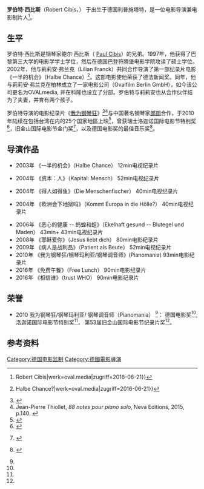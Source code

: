 '''罗伯特·西比斯'''（Robert Cibis，{{bd|1973年|3月21日|||}}） 于出生于德国利普施塔特，是一位电影导演兼电影制片人<ref>{{Internetquelle|url=http://oval.media/de/bio/robert-cibis/|titel=OVAL  {{!}}  Robert Cibis|werk=oval.media|zugriff=2016-06-21}}</ref>。

== 生平 ==
罗伯特·西比斯是钢琴家鲍尔·西比斯（ [[Paul_Cibis|Paul Cibis]]）的兄弟。1997年，他获得了巴黎第三大学的电影学学士学位，然后在德国巴登符腾堡电影学院攻读了硕士学位。2002年，他与莉莉安·弗兰克（Lilian Franck）共同合作导演了第一部纪录片电影《一半的机会》（Halbe Chance）<ref>{{Internetquelle|url=http://oval.media/de/film/half-a-chance/|titel=OVAL  {{!}}  Halbe Chance?|werk=oval.media|zugriff=2016-06-21}}</ref>。这部电影使他荣获了德法新闻奖。同年，他与莉莉安·弗兰克在柏林成立了一家电影公司（Ovalfilm Berlin GmbH），如今该公司更名为OVALmedia, 并在科隆也设立了分部。罗伯特与莉莉安也从合作伙伴结为了夫妻，并育有两个孩子。

罗伯特导演的电影纪录片《[[我为钢琴狂|我为钢琴狂]]》<ref name=":0">{{Internetquelle|url=http://www.pianomania.de/|titel=Sondern Pianomania- Ab 8.4. auf DVD und Bluray|werk=www.pianomania.de|zugriff=2016-06-21}}</ref><ref>Jean-Pierre Thiollet, ''88 notes pour piano solo'', Neva Editions, 2015, p.140. {{ISBN|978-2-3505-5192-0}}</ref>与中国著名钢琴家[[郎朗|郎朗]]合作，于2010年陆续在包括台湾在内的25个国家地區上映<ref>{{Internetquelle|url=http://movie.kingmedia.com.tw/media_news/?act=movie_news&r=1285608557|titel=《電影新聞》《我為琴狂》郎朗及導演陸續訪台@KingMedia影音台--影音新聞|werk=KingMedia影音台|zugriff=2016-06-21}}</ref>，曾获瑞士洛迦诺国际电影节特别奖<ref name=":1">{{Internetquelle|url=http://www.pardolive.ch/de/pardo/history/palmares.html|titel=Palmarès|werk=www.pardolive.ch|sprache=de|zugriff=2016-06-21}}</ref>，旧金山国际电影节金门奖<ref name=":2">{{Internetquelle|url=http://www.sffs.org/press/releases/3302010-golden-gate-award|titel=53rd San Francisco International Film Festival Golden Gate Award Official Selections|werk=San Francisco Film Society|datum=2010-03-30|zugriff=2016-06-21|archiv-url=https://web.archive.org/web/20160621132151/http://www.sffs.org/press/releases/3302010-golden-gate-award|archiv-datum=2016-06-21}} {{Wayback|url=http://www.sffs.org/press/releases/3302010-golden-gate-award |date=20160621132151 }}</ref>，以及德国电影奖的最佳音乐奖<ref name=":3">{{Internetquelle|url=http://www.deutscher-filmpreis.de/archiv-deutscher-filmpreis/?tx_dfpoutput_archive%5Byear%5D=2011&tx_dfpoutput_archive%5Bpage%5D=1&cHash=e32e5ad001bf39792ae43fab388da0f3|titel=Archiv Deutscher Filmpreis: Deutscher Filmpreis|werk=www.deutscher-filmpreis.de|zugriff=2016-06-21|archiv-url=https://web.archive.org/web/20160621132152/http://www.deutscher-filmpreis.de/archiv-deutscher-filmpreis/?tx_dfpoutput_archive%5Byear%5D=2011&tx_dfpoutput_archive%5Bpage%5D=1&cHash=e32e5ad001bf39792ae43fab388da0f3|archiv-datum=2016-06-21}} {{Wayback|url=http://www.deutscher-filmpreis.de/archiv-deutscher-filmpreis/?tx_dfpoutput_archive%5Byear%5D=2011&tx_dfpoutput_archive%5Bpage%5D=1&cHash=e32e5ad001bf39792ae43fab388da0f3 |date=20160621132152 }}</ref>。

== 导演作品 ==
* 2003年        《一半的机会》（Halbe Chance）                                                                   12min电视纪录片

* 2004年        《资本：人》（Kapital: Mensch）                                                                      52min电视纪录片

* 2004年       《得人如得鱼》（Die Menschenfischer）                                                          40min电视纪录片

* 2004年       《欧洲会下地狱吗》（Kommt Europa in die Hölle?）                                        40min电视纪录片

* 2006年       《恶心的健康 -- 蚂蝗和蛆》（Ekelhaft gesund -- Blutegel und Maden）          43min+ 43min电视纪录片
* 2008年       《耶稣爱你》（Jesus liebt dich）                                                                      80min电影纪录片
* 2009年       《病人是战利品》（Patient als Beute）                                                            52min电视纪录片
* 2010年       《我为钢琴狂/钢琴玛利亚/钢琴调音师》(Pianomania)                                    93min电影纪录片
* 2016年       《免费午餐》（Free Lunch）                                                                            90min电影纪录片
* 2016年       《相信谁》（trust WHO）                                                                                 90min电影纪录片

== 荣誉 ==
* 2010 我为钢琴狂/钢琴玛利亚/ 钢琴调音师（Pianomania） <ref name=":0" />： 德国电影奖<ref name=":3" />, 洛迦诺国际电影节特别奖<ref name=":1" />， 第53届旧金山国际电影节纪录片奖<ref name=":2" />。

== 参考资料 ==

<references />

[[Category:德国电影监制|Category:德国电影监制]]
[[Category:德國電影導演|Category:德國電影導演]]